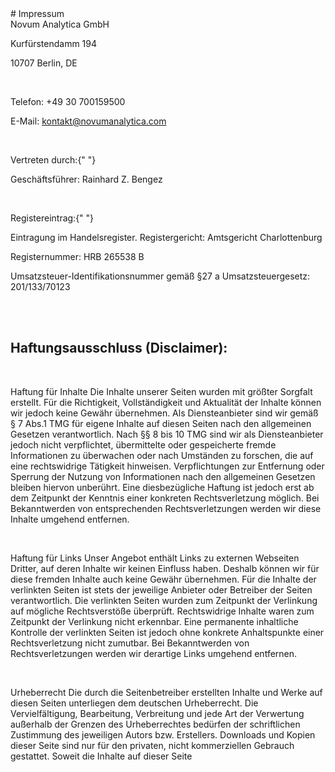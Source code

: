 <section className="section h-screen">
# Impressum
<br />
Novum Analytica GmbH

Kurfürstendamm 194

10707 Berlin, DE

<br />

Telefon: +49 30 700159500

E-Mail: kontakt@novumanalytica.com

<br />

Vertreten durch:{" "}

Geschäftsführer: Rainhard Z. Bengez

<br />

Registereintrag:{" "}

Eintragung im Handelsregister. Registergericht: Amtsgericht Charlottenburg

Registernummer: HRB 265538 B

Umsatzsteuer-Identifikationsnummer gemäß §27 a Umsatzsteuergesetz: 201/133/70123

<br />
<br />

## Haftungsausschluss (Disclaimer):

<br />

Haftung für Inhalte Die Inhalte unserer Seiten wurden mit größter Sorgfalt erstellt.
Für die Richtigkeit, Vollständigkeit und Aktualität der Inhalte können wir jedoch
keine Gewähr übernehmen. Als Diensteanbieter sind wir gemäß § 7 Abs.1 TMG für eigene
Inhalte auf diesen Seiten nach den allgemeinen Gesetzen verantwortlich. Nach §§ 8
bis 10 TMG sind wir als Diensteanbieter jedoch nicht verpflichtet, übermittelte oder
gespeicherte fremde Informationen zu überwachen oder nach Umständen zu forschen,
die auf eine rechtswidrige Tätigkeit hinweisen. Verpflichtungen zur Entfernung oder
Sperrung der Nutzung von Informationen nach den allgemeinen Gesetzen bleiben hiervon
unberührt. Eine diesbezügliche Haftung ist jedoch erst ab dem Zeitpunkt der Kenntnis
einer konkreten Rechtsverletzung möglich. Bei Bekanntwerden von entsprechenden Rechtsverletzungen
werden wir diese Inhalte umgehend entfernen.

<br />

Haftung für Links Unser Angebot enthält Links zu externen Webseiten Dritter, auf
deren Inhalte wir keinen Einfluss haben. Deshalb können wir für diese fremden
Inhalte auch keine Gewähr übernehmen. Für die Inhalte der verlinkten Seiten ist
stets der jeweilige Anbieter oder Betreiber der Seiten verantwortlich. Die
verlinkten Seiten wurden zum Zeitpunkt der Verlinkung auf mögliche
Rechtsverstöße überprüft. Rechtswidrige Inhalte waren zum Zeitpunkt der
Verlinkung nicht erkennbar. Eine permanente inhaltliche Kontrolle der verlinkten
Seiten ist jedoch ohne konkrete Anhaltspunkte einer Rechtsverletzung nicht
zumutbar. Bei Bekanntwerden von Rechtsverletzungen werden wir derartige Links
umgehend entfernen.

<br />

Urheberrecht Die durch die Seitenbetreiber erstellten Inhalte und Werke auf
diesen Seiten unterliegen dem deutschen Urheberrecht. Die Vervielfältigung,
Bearbeitung, Verbreitung und jede Art der Verwertung außerhalb der Grenzen des
Urheberrechtes bedürfen der schriftlichen Zustimmung des jeweiligen Autors bzw.
Erstellers. Downloads und Kopien dieser Seite sind nur für den privaten, nicht
kommerziellen Gebrauch gestattet. Soweit die Inhalte auf dieser Seite

</section>
